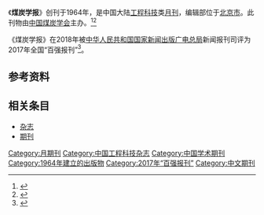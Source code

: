 {{Infobox journal
| title         = 煤炭学报
| former_name   =
| image=煤炭学报.jpg
| frequency     = 月刊
| country       = [[中国大陆|中国大陆]]
| publisher     = [[中国煤炭学会|中国煤炭学会]]
| language = 
| native_title = Journal of China Coal Society
| abbreviation = J. China Coal Soc.
| discipline    = 工程科技
| impact        = 
| history =1964年起至今
| ISSN = 0253-9993
| CN            = 11-2190/TD
| CODEN         = MTHPDA
| website       = http://www.mtxb.com.cn/CN/volumn/home.shtml
}}
《'''煤炭学报'''》创刊于1964年，是中国大陆[[工程科技|工程科技]]类[[杂志#出版|月刊]]，编辑部位于[[北京市|北京市]]。此刊物由[[中国煤炭学会|中国煤炭学会]]主办。<ref name="知网1">{{Cite web|title=煤炭学报|url=https://navi.cnki.net/knavi/JournalDetail?pcode=CJFD&pykm=MTXB|accessdate=2021-02-02|work=navi.cnki.net|publisher=[[中国知网|中国知网]]}}</ref><ref name="维普1">{{Cite web|title=煤炭学报 - 维普中文期刊|url=http://www.cqvip.com/qikan/Detail.aspx?gch=96550X|accessdate=2021-02-02|author=|date=|format=|publisher=[[维普|维普]]|language=|archive-date=2020-02-25|archive-url=https://web.archive.org/web/20200225040511/http://www.cqvip.com/qikan/Detail.aspx?gch=96550X|dead-url=no}}</ref>

《煤炭学报》在2018年被[[中华人民共和国国家新闻出版广电总局|中华人民共和国国家新闻出版广电总局]]新闻报刊司评为2017年全国“百强报刊”<ref>{{Cite web|title=2017年全国“百强报刊”推荐名单开始公示|url=http://www.ce.cn/culture/gd/201801/16/t20180116_27756145.shtml|accessdate=2021-02-10|author=赵新乐（中国新闻出版广电报）|date=2018-01-16|format=|work=www.ce.cn|publisher=[[中国经济网|中国经济网]]|language=|archive-date=2020-11-05|archive-url=https://web.archive.org/web/20201105014543/http://www.ce.cn/culture/gd/201801/16/t20180116_27756145.shtml|dead-url=no}}</ref>。
== 参考资料 ==
{{reflist|2}}

== 相关条目 ==

* [[杂志|杂志]]
* [[期刊|期刊]]

{{pub-stub}}
{{全国百强报刊|2017}}

[[Category:月期刊|Category:月期刊]]
[[Category:中国工程科技杂志|Category:中国工程科技杂志]]
[[Category:中国学术期刊|Category:中国学术期刊]]
[[Category:1964年建立的出版物|Category:1964年建立的出版物]]
[[Category:2017年“百强报刊”|Category:2017年“百强报刊”]]
[[Category:中文期刊|Category:中文期刊]]